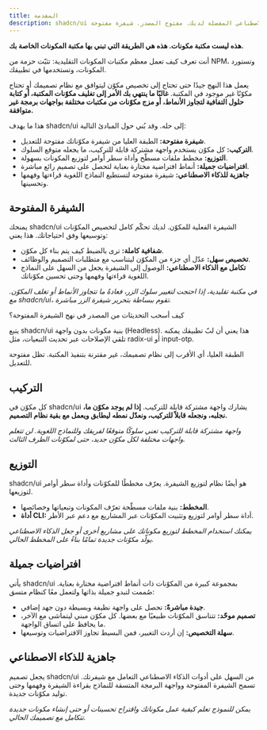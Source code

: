 ```yaml
---
title: المقدمة
description: shadcn/ui هو مجموعة من المكونات الجميلة وسهلة الوصول ومنصة لتوزيع الشيفرة. يعمل مع أُطر عملك ونماذج الذكاء الاصطناعي المفضلة لديك. مفتوح المصدر. شيفرة مفتوحة.
---
```


**هذه ليست مكتبة مكونات. هذه هي الطريقة التي تبني بها مكتبة المكونات الخاصة بك.**

أنت تعرف كيف تعمل معظم مكتبات المكونات التقليدية: تثبّت حزمة من NPM، وتستورد المكونات، وتستخدمها في تطبيقك.

يعمل هذا النهج جيدًا حتى تحتاج إلى تخصيص مكوّن ليتوافق مع نظام تصميمك أو تحتاج مكوّنًا غير موجود في المكتبة. **غالبًا ما ينتهي بك الأمر إلى تغليف مكوّنات المكتبة، أو كتابة حلول التفافية لتجاوز الأنماط، أو مزج مكوّنات من مكتبات مختلفة بواجهات برمجة غير متوافقة.**

هذا ما يهدف shadcn/ui إلى حله. وقد بُني حول المبادئ التالية:

- **شيفرة مفتوحة:** الطبقة العليا من شيفرة مكوّناتك مفتوحة للتعديل.
- **التركيب:** كل مكوّن يستخدم واجهة مشتركة قابلة للتركيب، ما يجعله متوقع السلوك.
- **التوزيع:** مخطط ملفات مسطّح وأداة سطر أوامر لتوزيع المكونات بسهولة.
- **افتراضيات جميلة:** أنماط افتراضية مختارة بعناية لتحصل على تصميم رائع مباشرة.
- **جاهزية للذكاء الاصطناعي:** شيفرة مفتوحة لتستطيع النماذج اللغوية قراءتها وفهمها وتحسينها.

## الشيفرة المفتوحة

يمنحك shadcn/ui الشيفرة الفعلية للمكوّن. لديك تحكّم كامل لتخصيص المكوّنات وتوسيعها وفق احتياجاتك. هذا يعني:

- **شفافية كاملة:** ترى بالضبط كيف يتم بناء كل مكوّن.
- **تخصيص سهل:** عدّل أي جزء من المكوّن ليتناسب مع متطلبات التصميم والوظائف.
- **تكامل مع الذكاء الاصطناعي:** الوصول إلى الشيفرة يجعل من السهل على النماذج اللغوية قراءتها وفهمها وحتى تحسين مكوّناتك.

_في مكتبة تقليدية، إذا احتجت لتغيير سلوك الزر، فعادةً ما تتجاوز الأنماط أو تغلف المكوّن. مع shadcn/ui، تقوم ببساطة بتحرير شيفرة الزر مباشرة._

<Accordion collapsible>
  <AccordionItem value="faq-1" className="border-none">
    <AccordionTrigger>
      كيف أسحب التحديثات من المصدر في نهج الشيفرة المفتوحة؟
    </AccordionTrigger>
    <AccordionContent>
      <p>
        يتبع shadcn/ui بنية مكونات بدون واجهة (Headless). هذا يعني أن لبّ تطبيقك يمكنه تلقي الإصلاحات عبر تحديث التبعيات، مثل radix-ui أو input-otp.
      </p>
      <p className="mt-4">
        الطبقة العليا، أي الأقرب إلى نظام تصميمك، غير مقترنة بتنفيذ المكتبة. تظل مفتوحة للتعديل.
      </p>
    </AccordionContent>
  </AccordionItem>
</Accordion>

## التركيب

كل مكوّن في shadcn/ui يشارك واجهة مشتركة قابلة للتركيب. **إذا لم يوجد مكوّن ما، نجلبه، ونجعله قابلاً للتركيب، ونعدّل نمطه ليطابق ويعمل مع بقية نظام التصميم.**

_واجهة مشتركة قابلة للتركيب تعني سلوكًا متوقعًا لفريقك وللنماذج اللغوية. لن تتعلم واجهات مختلفة لكل مكوّن جديد، حتى لمكوّنات الطرف الثالث._

## التوزيع

shadcn/ui هو أيضًا نظام لتوزيع الشيفرة. يعرّف مخططًا للمكوّنات وأداة سطر أوامر لتوزيعها.

- **المخطط:** بنية ملفات مسطّحة تعرّف المكونات وتبعياتها وخصائصها.
- **أداة CLI:** أداة سطر أوامر لتوزيع وتثبيت المكوّنات عبر المشاريع مع دعم عبر الأطر.

_يمكنك استخدام المخطط لتوزيع مكوناتك على مشاريع أخرى أو جعل الذكاء الاصطناعي يولّد مكوّنات جديدة تمامًا بناءً على المخطط الحالي._

## افتراضيات جميلة

يأتي shadcn/ui بمجموعة كبيرة من المكوّنات ذات أنماط افتراضية مختارة بعناية. صُممت لتبدو جميلة بذاتها ولتعمل معًا كنظام متسق:

- **جيدة مباشرةً:** تحصل على واجهة نظيفة وبسيطة دون جهد إضافي.
- **تصميم موحّد:** تتناسق المكوّنات طبيعيًا مع بعضها. كل مكوّن مبني ليتماشى مع الآخر، ما يحافظ على اتساق الواجهة.
- **سهلة التخصيص:** إن أردت التغيير، فمن البسيط تجاوز الافتراضيات وتوسيعها.

## جاهزية للذكاء الاصطناعي

يجعل تصميم shadcn/ui من السهل على أدوات الذكاء الاصطناعي التعامل مع شيفرتك. تسمح الشيفرة المفتوحة وواجهة البرمجة المتسقة للنماذج بقراءة الشيفرة وفهمها وحتى توليد مكوّنات جديدة.

_يمكن للنموذج تعلم كيفية عمل مكوناتك واقتراح تحسينات أو حتى إنشاء مكونات جديدة تتكامل مع تصميمك الحالي._
